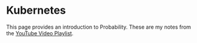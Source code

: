 # Kubernetes


This page provides an introduction to Probability. These are my notes from the [YouTube Video Playlist](https://www.youtube.com/watch?v=6_gMoe7Ik8k&list=PLl4APkPHzsUUOkOv3i62UidrLmSB8DcGC).
